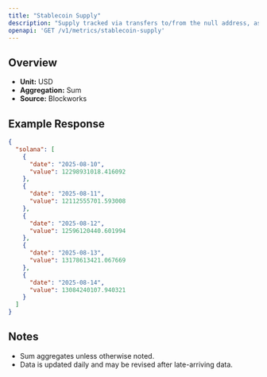 ```yaml
---
title: "Stablecoin Supply"
description: "Supply tracked via transfers to/from the null address, as well as distinct issuance and redemption events for supported stablecoins. Circulating supply remove supply held in bridges, token treasuries, and known mint/burn addresses."
openapi: 'GET /v1/metrics/stablecoin-supply'
---
```


## Overview

- **Unit:** USD
- **Aggregation:** Sum
- **Source:** Blockworks

## Example Response

```json
{
  "solana": [
    {
      "date": "2025-08-10",
      "value": 12298931018.416092
    },
    {
      "date": "2025-08-11",
      "value": 12112555701.593008
    },
    {
      "date": "2025-08-12",
      "value": 12596120440.601994
    },
    {
      "date": "2025-08-13",
      "value": 13178613421.067669
    },
    {
      "date": "2025-08-14",
      "value": 13084240107.940321
    }
  ]
}
```

## Notes
- Sum aggregates unless otherwise noted.
- Data is updated daily and may be revised after late-arriving data.
